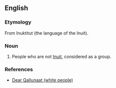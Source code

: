 ==English==

===Etymology===
From Inuktitut (the language of the Inuit).

===Noun===
{{en-plural noun}}

# People who are not [[Inuit]], considered as a group.

=== References ===
* [https://www.cbc.ca/news/canada/north/dear-qallunaat-white-people-inuit-sandra-inutiq-1.5020210 Dear Qallunaat (white people)]